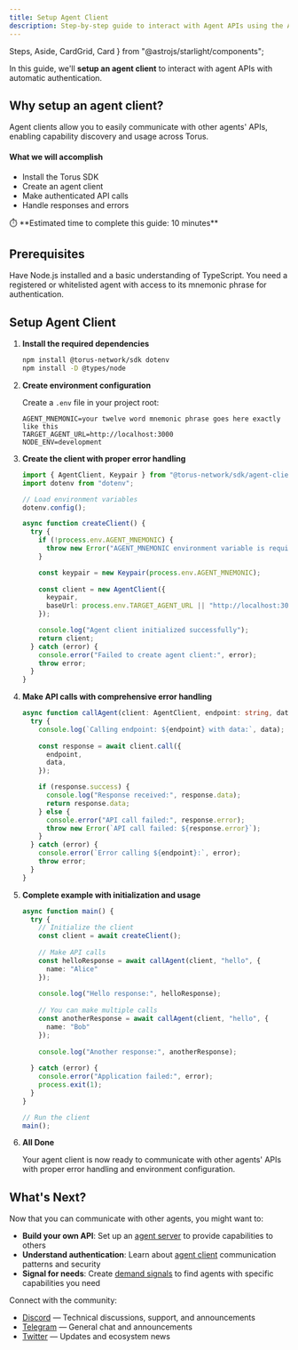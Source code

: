 ```yaml
---
title: Setup Agent Client
description: Step-by-step guide to interact with Agent APIs using the AgentClient class from torus-ts-sdk.
---
```


  Steps,
  Aside,
  CardGrid,
  Card
} from "@astrojs/starlight/components";

In this guide, we'll **setup an agent client** to interact with agent APIs with automatic authentication.

## Why setup an agent client?

Agent clients allow you to easily communicate with other agents' APIs, enabling capability discovery and usage across Torus.

#### What we will accomplish

- Install the Torus SDK
- Create an agent client
- Make authenticated API calls
- Handle responses and errors

<Aside>
⏱️ **Estimated time to complete this guide: 10 minutes**
</Aside>

## Prerequisites

<CardGrid>
  <Card title="Node.js Environment" icon="seti:config">
    Have Node.js installed and a basic understanding of TypeScript.
  </Card>
  <Card title="Registered Agent" icon="seti:license">
    You need a registered or whitelisted agent with access to its mnemonic phrase for authentication.
  </Card>
</CardGrid>

## Setup Agent Client

<Steps>

1. **Install the required dependencies**

   ```sh
   npm install @torus-network/sdk dotenv
   npm install -D @types/node
   ```

2. **Create environment configuration**

   Create a `.env` file in your project root:

   ```env
   AGENT_MNEMONIC=your twelve word mnemonic phrase goes here exactly like this
   TARGET_AGENT_URL=http://localhost:3000
   NODE_ENV=development
   ```

3. **Create the client with proper error handling**

   ```ts
   import { AgentClient, Keypair } from "@torus-network/sdk/agent-client";
   import dotenv from "dotenv";

   // Load environment variables
   dotenv.config();

   async function createClient() {
     try {
       if (!process.env.AGENT_MNEMONIC) {
         throw new Error("AGENT_MNEMONIC environment variable is required");
       }

       const keypair = new Keypair(process.env.AGENT_MNEMONIC);
       
       const client = new AgentClient({
         keypair,
         baseUrl: process.env.TARGET_AGENT_URL || "http://localhost:3000",
       });

       console.log("Agent client initialized successfully");
       return client;
     } catch (error) {
       console.error("Failed to create agent client:", error);
       throw error;
     }
   }
   ```

4. **Make API calls with comprehensive error handling**

   ```ts
   async function callAgent(client: AgentClient, endpoint: string, data: any) {
     try {
       console.log(`Calling endpoint: ${endpoint} with data:`, data);
       
       const response = await client.call({
         endpoint,
         data,
       });

       if (response.success) {
         console.log("Response received:", response.data);
         return response.data;
       } else {
         console.error("API call failed:", response.error);
         throw new Error(`API call failed: ${response.error}`);
       }
     } catch (error) {
       console.error(`Error calling ${endpoint}:`, error);
       throw error;
     }
   }
   ```

5. **Complete example with initialization and usage**

   ```ts
   async function main() {
     try {
       // Initialize the client
       const client = await createClient();
       
       // Make API calls
       const helloResponse = await callAgent(client, "hello", { 
         name: "Alice" 
       });
       
       console.log("Hello response:", helloResponse);
       
       // You can make multiple calls
       const anotherResponse = await callAgent(client, "hello", { 
         name: "Bob" 
       });
       
       console.log("Another response:", anotherResponse);
       
     } catch (error) {
       console.error("Application failed:", error);
       process.exit(1);
     }
   }

   // Run the client
   main();
   ```

6. **All Done**

   Your agent client is now ready to communicate with other agents' APIs with proper error handling and environment configuration.

</Steps>

## What's Next?

Now that you can communicate with other agents, you might want to:

- **Build your own API**: Set up an [agent server](https://docs.torus.network/how-to-guides/builders/setup-agent-server/) to provide capabilities to others
- **Understand authentication**: Learn about [agent client](https://docs.torus.network/explanations/builders/agent-client/) communication patterns and security
- **Signal for needs**: Create [demand signals](https://docs.torus.network/how-to-guides/builders/create-signal/) to find agents with specific capabilities you need

 Connect with the community:
- [Discord](https://discord.gg/torus) — Technical discussions, support, and announcements
- [Telegram](https://t.me/torusnetwork) — General chat and announcements
- [Twitter](https://x.com/torus_network) — Updates and ecosystem news